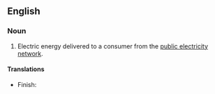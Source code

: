 ==English==

===Noun===
{{infl|en|noun|head=[[grid]] [[electricity]]}}

# Electric energy delivered to a consumer from the [[w:public electricity network|public electricity network]].

====Translations====
{{top}}
* Finish: {{t|fi|verkkosähkö}}
{{mid}}
{{bottom}}